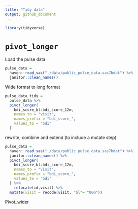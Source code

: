 ```yaml
---
title: "Tidy data"
output: github_document
---
```


```r
library(tidyverse)
```


# `pivot_longer`
Load the pulse data
```r
pulse_data =
  haven::read_sas("./data/public_pulse_data.sas7bdat") %>% 
  janitor::clean_names()
```

Wide format to long format
```r
pulse_data_tidy = 
  pulse_data %>% 
  pivot_longer(
    bdi_score_bl:bdi_score_12m, 
    names_to = "visit",
    names_prefix = "bdi_score_",
    values_to = "bdi"
  )
```

rewrite, combine and extend (to include a mutate step)
```r
pulse_data =
  haven::read_sas("./data/public_pulse_data.sas7bdat") %>% 
  janitor::clean_names() %>% 
  pivot_longer(
    bdi_score_bl:bdi_score_12m, 
    names_to = "visit",
    names_prefix = "bdi_score_",
    values_to = "bdi"
  ) %>% 
    relocate(id,visit) %>% 
  mutate(visit = recode(visit, "bl"= "00m"))
```


Pivot_wider
